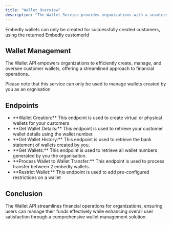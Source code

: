 ```yaml
---
title: "Wallet Overview"
description: "The Wallet Service provides organizations with a seamless and efficient solution for creating and managing customer wallets."
---
```


<Info>
	Embedly wallets can only be created for successfully created customers, using
	the returned Embedly customerId
</Info>

## Wallet Management

The Wallet API empowers organizations to efficiently create, manage, and oversee customer wallets, offering a streamlined approach to financial operations..

<Info>
	Please note that this service can only be used to manage wallets created by
	you as an orgnisation
</Info>

## Endpoints

<ul>
	<li>
		**Wallet Creation:** This endpoint is used to create virtual or physical
		wallets for your customers
	</li>
	<li>
		**Get Wallet Details:** This endpoint is used to retrieve your customer
		wallet details using the wallet number.
	</li>
	<li>
		**Get Wallet History:** This endpoint is used to retrieve the bank statement
		of wallets created by you.
	</li>
	<li>
		**Get Wallets:** This endpoint is used to retrieve all wallet numbers
		generated by you the organisation.
	</li>
	<li>
		**Process Wallet to Wallet Transfer:** This endpoint is used to process
		transfer between 2 embedly wallets.
	</li>
	<li>
		**Restrict Wallet:** This endpoint is used to add pre-configured
		restrictions on a wallet
	</li>
</ul>

## Conclusion

The Wallet API streamlines financial operations for organizations, ensuring users can manage their funds effectively while enhancing overall user satisfaction through a comprehensive wallet management solution.
